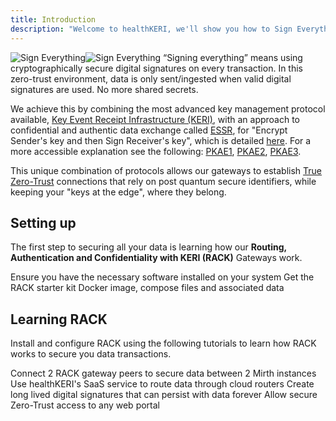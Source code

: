 ```yaml
---
title: Introduction
description: "Welcome to healthKERI, we'll show you how to Sign Everything."
---
```


<img
    className="block dark:hidden"
    src="/images/sign-everything-light.png"
    alt="Sign Everything"
/><img
  className="hidden dark:block"
  src="/images/sign-everything.png"
  alt="Sign Everything"
/>
“Signing everything” means using cryptographically secure digital signatures on every transaction. In this zero-trust environment, data is only sent/ingested when valid digital signatures are used. No more shared secrets.

We achieve this by combining the most advanced key management protocol available, [Key Event Receipt Infrastructure (KERI)](https://trustoverip.github.io/tswg-keri-specification/), with an approach to confidential and authentic data exchange called [ESSR](./essentials/essr), for "Encrypt Sender's key and then Sign Receiver's key", which is detailed [here](https://eprint.iacr.org/2001/079). For a more accessible explanation see the following: [PKAE1](https://neilmadden.blog/2018/11/14/public-key-authenticated-encryption-and-why-you-want-it-part-i/), [PKAE2](https://neilmadden.blog/2018/11/26/public-key-authenticated-encryption-and-why-you-want-it-part-ii/), [PKAE3](https://neilmadden.blog/2018/12/14/public-key-authenticated-encryption-and-why-you-want-it-part-iii/).

This unique combination of protocols allows our gateways to establish [True Zero-Trust](https://www.cisa.gov/resources-tools/resources/modern-approaches-network-access-security) connections that rely on post quantum secure identifiers, while keeping your "keys at the edge", where they belong.



## Setting up

The first step to securing all your data is learning how our **Routing, Authentication and Confidentiality with KERI (RACK)** Gateways work.

<CardGroup cols={2}>
  <Card
    title="Setup your Environment"
    icon="screwdriver-wrench"
    href="/quickstart"
  >
    Ensure you have the necessary software installed on your system
  </Card>
  <Card
    title="Get the Software"
    icon="link"
    href="/software"
  >
    Get the <Tooltip tip="Routing, Authentication and Confidentiality with KERI">RACK</Tooltip> starter kit Docker image, compose files and associated data
  </Card>
</CardGroup>

## Learning RACK

Install and configure <Tooltip tip="Routing, Authentication and Confidentiality with KERI">RACK</Tooltip> using the following tutorials to learn how <Tooltip tip="Routing, Authentication and Confidentiality with KERI">RACK</Tooltip> works to secure you data transactions.

<CardGroup cols={2}>
  <Card
    title="Quickstart"
    icon="rocket"
    href="https://mintlify.com/docs/settings/global"
  >
    Connect 2 <Tooltip tip="Routing, Authentication and Confidentiality with KERI">RACK</Tooltip> gateway peers to secure data between 2 Mirth instances
  </Card>
  <Card
    title="Routing Through the Cloud"
    icon="cloud"
    href="https://mintlify.com/docs/api-playground/openapi"
  >
    Use healthKERI's SaaS service to route data through cloud routers
  </Card>
  <Card
    title="Establish Data Provenance"
    icon="code"
    href="https://mintlify.com/docs/content/components/accordions"
  >
    Create long lived digital signatures that can persist with data forever
  </Card>
  <Card
    title="Protect Web Portals"
    icon="window"
    href="https://mintlify.com/customers"
  >
    Allow secure Zero-Trust access to any web portal
  </Card>
</CardGroup>
